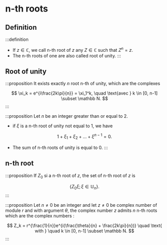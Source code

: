 # n-th roots

## Definition

:::definition
- If $z \in \mathbb C$, we call n-th root of $z$ any $Z \in \mathbb C$ such that $Z^n = z$.
- The n-th roots of one are also called root of unity.
:::

## Root of unity

:::proposition
It exists exactly $n$ root n-th of unity, which are the complexes

$$
    \xi_k = e^{i\frac{2k\pi}{n}} = \xi_1^k, \quad \text{avec } k \in [0, n-1] \subset \mathbb N.
$$
:::

:::proposition
Let $n$ be an integer greater than or equal to 2.

- if $\xi$ is a n-th root of unity not equal to 1, we have

$$
1 + \xi_1 + \xi_2 + \dots + \xi^{n-1} = 0.
$$

- The sum of n-th roots of unity is equal to 0.
:::

## n-th root

:::proposition
If $Z_0$ si a n-th root of $z$, the set of n-th root of $z$ is

$$
\{ Z_0\xi; \xi \in \mathbb U_n \}.
$$
:::

:::proposition
Let $n \neq 0$ be an integer and let $z \neq 0$ be complex number of module $r$ and with argument $\theta$, the complex number
$z$ admits $n$ n-th roots which are the complex numbers :

$$
Z_k = r^{\frac{1}{n}}e^{i(\frac{\theta}{n} + \frac{2k\pi}{n})} \quad \text{ with } \quad k \in [0, n-1] \subset \mathbb N.
$$
:::
